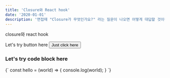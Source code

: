 ```yaml
---
title: 'Closure와 React hook'
date: '2020-01-01'
description: '면접때 "Closure가 무엇인가요?" 라는 질문이 나오면 어떻게 대답할 것이란가 라는 생각에서 출발하여 정리했습니다.'
---
```


closure와 react hook

<div>
  Let's try button here
  <Button>Just click here</Button>
</div>

### Let's try code block here

<CodeBlock>
  {`
    const hello = (world) => {
        console.log(world);
    }
    `}
</CodeBlock>
